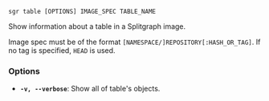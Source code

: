 
```sgr table [OPTIONS] IMAGE_SPEC TABLE_NAME```

Show information about a table in a Splitgraph image.

Image spec must be of the format ``[NAMESPACE/]REPOSITORY[:HASH_OR_TAG]``. If no tag is specified, ``HEAD`` is used.

### Options

  * **`-v, --verbose`**: Show all of table's objects.
